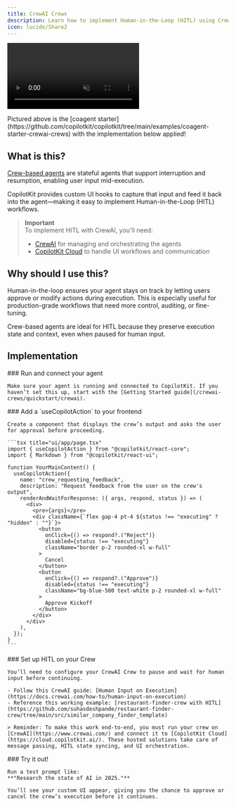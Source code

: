 ```yaml
---
title: CrewAI Crews
description: Learn how to implement Human-in-the-Loop (HITL) using CrewAI Crews.
icon: lucide/Share2
---
```



<video
  src="https://cdn.copilotkit.ai/docs/copilotkit/images/coagents/node-hitl.mp4"
  className="rounded-lg shadow-xl"
  loop
  playsInline
  controls
  autoPlay
  muted
/>

<Callout type="info">  
  Pictured above is the [coagent starter](https://github.com/copilotkit/copilotkit/tree/main/examples/coagent-starter-crewai-crews)  
  with the implementation below applied!  
</Callout>

## What is this?

[Crew-based agents](https://docs.crewai.com/concepts/crews) are stateful agents that support interruption and resumption, enabling user input mid-execution.

CopilotKit provides custom UI hooks to capture that input and feed it back into the agent—making it easy to implement Human-in-the-Loop (HITL) workflows.

> **Important**  
> To implement HITL with CrewAI, you'll need:
> - [CrewAI](https://www.crewai.com/) for managing and orchestrating the agents  
> - [CopilotKit Cloud](https://cloud.copilotkit.ai/) to handle UI workflows and communication

## Why should I use this?

Human-in-the-loop ensures your agent stays on track by letting users approve or modify actions during execution. This is especially useful for production-grade workflows that need more control, auditing, or fine-tuning.

Crew-based agents are ideal for HITL because they preserve execution state and context, even when paused for human input.

## Implementation

<Steps>
  <Step>
    ### Run and connect your agent

    Make sure your agent is running and connected to CopilotKit. If you haven’t set this up, start with the [Getting Started guide](/crewai-crews/quickstart/crewai).

  </Step>


  <Step>
    ### Add a `useCopilotAction` to your frontend

    Create a component that displays the crew’s output and asks the user for approval before proceeding.

    ```tsx title="ui/app/page.tsx"
    import { useCopilotAction } from "@copilotkit/react-core";
    import { Markdown } from "@copilotkit/react-ui";

    function YourMainContent() {
      useCopilotAction({
        name: "crew_requesting_feedback",
        description: "Request feedback from the user on the crew's output",
        renderAndWaitForResponse: ({ args, respond, status }) => (
          <div>
            <pre>{args}</pre>
            <div className={`flex gap-4 pt-4 ${status !== "executing" ? "hidden" : ""}`}>
              <button
                onClick={() => respond?.("Reject")}
                disabled={status !== "executing"}
                className="border p-2 rounded-xl w-full"
              >
                Cancel
              </button>
              <button
                onClick={() => respond?.("Approve")}
                disabled={status !== "executing"}
                className="bg-blue-500 text-white p-2 rounded-xl w-full"
              >
                Approve Kickoff
              </button>
            </div>
          </div>
        ),
      });
    }
    ```
  </Step>

  <Step>
    ### Set up HITL on your Crew

    You’ll need to configure your CrewAI Crew to pause and wait for human input before continuing.

    - Follow this CrewAI guide: [Human Input on Execution](https://docs.crewai.com/how-to/human-input-on-execution)  
    - Reference this working example: [restaurant-finder-crew with HITL](https://github.com/suhasdeshpande/restaurant-finder-crew/tree/main/src/similar_company_finder_template)

    > Reminder: To make this work end-to-end, you must run your crew on [CrewAI](https://www.crewai.com/) and connect it to [CopilotKit Cloud](https://cloud.copilotkit.ai/). These hosted solutions take care of message passing, HITL state syncing, and UI orchestration.
  </Step>

  <Step>
    ### Try it out!

    Run a test prompt like:  
    **"Research the state of AI in 2025."**

    You’ll see your custom UI appear, giving you the chance to approve or cancel the crew’s execution before it continues.
  </Step>
</Steps>
